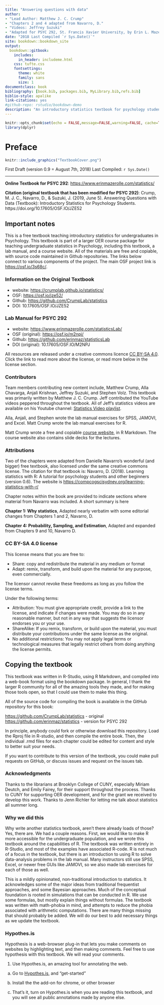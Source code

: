 ```yaml
--- 
title: "Answering questions with data"
author: 
- "Lead Author: Matthew J. C. Crump"
- "Chapters 2 and 4 adapted from Navarro, D."
- "Videos: Jeffrey Suzuki"
- "Adapted for PSYC 292, St. Francis Xavier University, by Erin L. Mazerolle."
date: "2018 Last Compiled `r Sys.Date()`"
site: bookdown::bookdown_site
output: 
  bookdown::gitbook:
    includes:
      in_header: includeme.html
    css: tufte.css
    fontsettings:
      theme: white
      family: sans
      size: 1
documentclass: book
bibliography: [book.bib, packages.bib, MyLibrary.bib,refs.bib]
biblio-style: apalike
link-citations: yes
#github-repo: rstudio/bookdown-demo
description: "An introductory statistics textbook for psychology students"
---
```


```r
knitr::opts_chunk$set(echo = FALSE,message=FALSE,warning=FALSE, cache=TRUE)
library(dplyr)
```

# Preface {-}

```r
knitr::include_graphics("TextbookCover.png")
```

First Draft (version 0.9 = August 7th, 2018)
Last Compiled: `r Sys.Date()`

----

**Online Textbook for PSYC 292**: [https://www.erinmazerolle.com/statistics/](https://www.erinmazerolle.com/statistics/)

**Citation (original textbook that has been modified for PSYC 292)**: Crump, M. J. C., Navarro, D., & Suzuki, J. (2019, June 5). Answering Questions with Data (Textbook): Introductory Statistics for Psychology Students. https://doi.org/10.17605/OSF.IO/JZE52


## Important notes

This is a free textbook teaching introductory statistics for undergraduates in Psychology. This textbook is part of a larger OER course package for teaching undergraduate statistics in Psychology, including this textbook, a lab manual, and a course website. All of the materials are free and copiable, with source code maintained in Github repositories. The links below connect to various components of the project. The main OSF project link is [https://osf.io/3s68c/](https://osf.io/3s68c/).

### Information on the Original Textbook

  - website: [https://crumplab.github.io/statistics/](https://crumplab.github.io/statistics/)
  - OSF: [https://osf.io/jze52/](https://osf.io/jze52/)
  - Github: [https://github.com/CrumpLab/statistics](https://github.com/CrumpLab/statistics)
  - DOI: 10.17605/OSF.IO/JZE52
  
### Lab Manual for PSYC 292

  - website: [https://www.erinmazerolle.com/statisticsLab/](https://www.erinmazerolle.com/statisticsLab/)
  - OSF (original): [https://osf.io/m2npj/](https://osf.io/m2npj/)
  - Github: [https://github.com/erinmaz/statisticsLab](https://github.com/erinmaz/statisticsLab)
  - DOI (original): 10.17605/OSF.IO/M2NPJ

All resources are released under a creative commons licence [CC BY-SA 4.0](https://creativecommons.org/licenses/by-sa/4.0/). Click the link to read more about the license, or read more below in the license section.

### Contributors

Team members contributing new content include, Matthew Crump, Alla Chavarga, Anjali Krishnan, Jeffrey Suzuki, and Stephen Volz. This textbook was primarily written by Matthew J. C. Crump. Jeff contributed the YouTube videos peppered throughout the textbook. All of Jeff's statistics videos are available on his Youtube channel: [Statistics Video playlist](https://www.youtube.com/playlist?list=PLKXdxQAT3tCvuex_E1ZnQYaw897ELUSaI). 

Alla, Anjali, and Stephen wrote the lab manual exercises for SPSS, JAMOVI, and Excel. Matt Crump wrote the lab manual exercises for R. 

Matt Crump wrote a free and copiable [course website](https://crumplab.github.io/psyc3400/), in R Markdown. The course website also contains slide decks for the lectures. 

### Attributions

Two of the chapters were adapted from Danielle Navarro's wonderful (and bigger) free textbook, also licensed under the same creative commons license. The citation for that textbook is: Navarro, D. (2018). Learning statistics with R: A tutorial for psychology students and other beginners (version 0.6). The website is [https://compcogscisydney.org/learning-statistics-with-r/](https://compcogscisydney.org/learning-statistics-with-r/)

Chapter notes within the book are provided to indicate sections where material from Navarro was included. A short summary is here

**Chapter 1: Why statistics**, Adapted nearly verbatim with some editorial changes from Chapters 1 and 2, Navarro, D.

**Chapter 4: Probability, Sampling, and Estimation**, Adapted and expanded from Chapters 9 and 10, Navarro D.

### CC BY-SA 4.0 license

This license means that you are free to:

- Share: copy and redistribute the material in any medium or format
- Adapt: remix, transform, and build upon the material for any purpose, even commercially.

The licensor cannot revoke these freedoms as long as you follow the license terms.

Under the following terms:

- Attribution: You must give appropriate credit, provide a link to the license, and indicate if changes were made. You may do so in any reasonable manner, but not in any way that suggests the licensor endorses you or your use.
- ShareAlike: If you remix, transform, or build upon the material, you must distribute your contributions under the same license as the original.
- No additional restrictions: You may not apply legal terms or technological measures that legally restrict others from doing anything the license permits.

## Copying the textbook

This textbook was written in R-Studio, using R Markdown, and compiled into a web-book format using the bookdown package. In general, I thank the larger R community for all of the amazing tools they made, and for making those tools open, so that I could use them to make this thing.

All of the source code for compiling the book is available in the GitHub repository for this book:

[https://github.com/CrumpLab/statistics](https://github.com/CrumpLab/statistics) - original
[https://github.com/erinmaz/statistics](https://github.com/erinmaz/statistics) - version for PSYC 292

In principle, anybody could fork or otherwise download this repository. Load the Rproj file in R-studio, and then compile the entire book. Then, the individual .rmd files for each chapter could be edited for content and style to better suit your needs.

If you want to contribute to this version of the textbook, you could make pull requests on GitHub, or discuss issues and request on the issues tab.


### Acknowledgments

Thanks to the librarians at Brooklyn College of CUNY, especially Miriam Deutch, and Emily Fairey, for their support throughout the process. Thanks to CUNY for supporting OER development, and for the grant we received to develop this work. Thanks to Jenn Richler for letting me talk about statistics all summer long.

### Why we did this

Why write another statistics textbook, aren't there already loads of those? Yes, there are. We had a couple reasons. First, we would like to make R more accessible for the undergraduate population, and we wrote this textbook around the capabilities of R. The textbook was written entirely in R-Studio, and most of the examples have associated R-code. R is not much of a focus in the textbook, but there is an introduction to using R to solve data-analysis problems in the lab manual. Many instructors still use SPSS, Excel, or newer free GUIs like JAMOVI, so we also made lab exercises for each of those as well.

This is a mildly opinionated, non-traditional introduction to statistics. It acknowledges some of the major ideas from traditional frequentist approaches, and some Bayesian approaches. Much of the conceptual foundation is rooted in simulations that can be conducted in R. We use some formulas, but mostly explain things without formulas. The textbook was written with math-phobia in mind, and attempts to reduce the phobia associated with arithmetic computations. There are many things missing that should probably be added. We will do our best to add necessary things as we update the textbook.


### Hypothes.is

Hypothesis is a web-browser plug-in that lets you make comments on websites by highlighting text, and then making comments. Feel free to use hypothesis with this textbook. We will read your comments.

1. Use Hypothes.is, an amazing tool for annotating the web.
  
  a. Go to [Hypothes.is](https://web.hypothes.is/), and "get-started"
  
  b. Install the the add-on for chrome, or other browser
  
  c. That's it, turn on Hypothes.is when you are reading this textbook, and you will see all public annotations made by anyone else.
  

